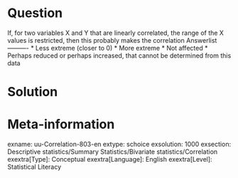 Question
========
  
If, for two variables X and Y that are linearly correlated, the range of the X values is restricted, then this probably makes the correlation 
Answerlist
----------
* Less extreme (closer to 0)
* More extreme
* Not affected
* Perhaps reduced or perhaps increased, that cannot be determined from this data


Solution
========

Meta-information
================
exname: uu-Correlation-803-en
extype: schoice
exsolution: 1000
exsection: Descriptive statistics/Summary Statistics/Bivariate statistics/Correlation
exextra[Type]: Conceptual
exextra[Language]: English
exextra[Level]: Statistical Literacy
